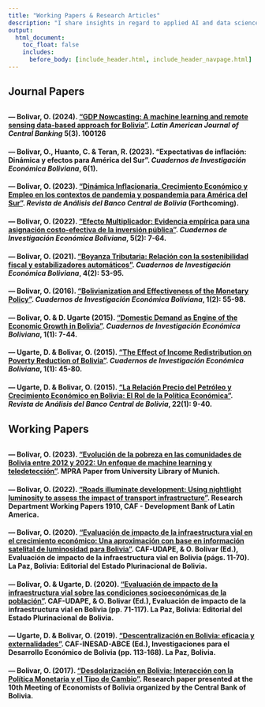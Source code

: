---
title: "Working Papers & Research Articles"
description: "I share insights in regard to applied AI and data science for data-driven economics."
output:
  html_document:
    toc_float: false
    includes:
      before_body: [include_header.html, include_header_navpage.html]
---

<!-- Google tag (gtag.js) -->

```{=html}
<script async src="https://www.googletagmanager.com/gtag/js?id=G-F5HJ5VRY62"></script>
```
```{=html}
<script>
  window.dataLayer = window.dataLayer || [];
  function gtag(){dataLayer.push(arguments);}
  gtag('js', new Date());

  gtag('config', 'G-F5HJ5VRY62');
</script>
```
## **Journal Papers**

::: {style="margin-bottom: 30px;"}
:::

#### --- Bolivar, O. (2024). [**"GDP Nowcasting: A machine learning and remote sensing data-based approach for Bolivia"**](https://www.sciencedirect.com/science/article/pii/S2666143824000085). *Latin American Journal of Central Banking* 5(3). 100126

#### --- Bolivar, O., Huanto, C. & Teran, R. (2023). **"Expectativas de inflación: Dinámica y efectos para América del Sur"**. *Cuadernos de Investigación Económica Boliviana*, 6(1).

#### --- Bolivar, O. (2023). [**"Dinámica Inflacionaria, Crecimiento Económico y Empleo en los contextos de pandemia y pospandemia para América del Sur"**](docs/papers_docs/Paper_EE2022.pdf). *Revista de Análisis del Banco Central de Bolivia* (Forthcoming).

#### --- Bolivar, O. (2022). [**"Efecto Multiplicador: Evidencia empírica para una asignación costo-efectiva de la inversión pública"**](https://ideas.repec.org/a/efp/journl/v5y2022i2p7-64.html). *Cuadernos de Investigación Económica Boliviana*, 5(2): 7-64.

#### --- Bolivar, O. (2021). [**"Boyanza Tributaria: Relación con la sostenibilidad fiscal y estabilizadores automáticos"**](https://ideas.repec.org/a/efp/journl/v4y2021i2p53-96.html). *Cuadernos de Investigación Económica Boliviana*, 4(2): 53-95.

#### --- Bolivar, O. (2016). [**"Bolivianization and Effectiveness of the Monetary Policy"**](https://ideas.repec.org/a/efp/journl/v1y2015i2p1-40.html). *Cuadernos de Investigación Económica Boliviana*, 1(2): 55-98.

#### --- Bolivar, O. & D. Ugarte (2015). [**"Domestic Demand as Engine of the Economic Growth in Bolivia"**](https://ideas.repec.org/a/efp/journl/v1y2015i1p1-27.html). *Cuadernos de Investigación Económica Boliviana*, 1(1): 7-44.

#### --- Ugarte, D. & Bolivar, O. (2015). [**"The Effect of Income Redistribution on Poverty Reduction of Bolivia"**](https://ideas.repec.org/a/efp/journl/v1y2015i1p1-25.html). *Cuadernos de Investigación Económica Boliviana*, 1(1): 45-80.

#### --- Ugarte, D. & Bolivar, O. (2015). [**"La Relación Precio del Petróleo y Crecimiento Económico en Bolivia: El Rol de la Política Económica"**](https://www.bcb.gob.bo/webdocs/publicacionesbcb/revista_analisis/ra_vol22/articulo_1_v22.pdf). *Revista de Análisis del Banco Central de Bolivia*, 22(1): 9-40.

::: {style="margin-bottom: 30px;"}
:::

## **Working Papers**

::: {style="margin-bottom: 30px;"}
:::

#### --- Bolivar, O. (2023). [**"Evolución de la pobreza en las comunidades de Bolivia entre 2012 y 2022: Un enfoque de machine learning y teledetección"**](https://mpra.ub.uni-muenchen.de/118932/1/MPRA_paper_118932.pdf). MPRA Paper from University Library of Munich.

#### --- Bolivar, O. (2022). [**"Roads illuminate development: Using nightlight luminosity to assess the impact of transport infrastructure"**](https://scioteca.caf.com/handle/123456789/1910). Research Department Working Papers 1910, CAF - Development Bank of Latin America.

#### --- Bolivar, O. (2020). [**"Evaluación de impacto de la infraestructura vial en el crecimiento económico: Una aproximación con base en información satelital de luminosidad para Bolivia"**](docs/papers_docs/libro_caf_paper1-comprimido.pdf). CAF-UDAPE, & O. Bolivar (Ed.), Evaluación de impacto de la infraestructura vial en Bolivia (págs. 11-70). La Paz, Bolivia: Editorial del Estado Plurinacional de Bolivia.

#### --- Bolivar, O. & Ugarte, D. (2020). [**"Evaluación de impacto de la infraestructura vial sobre las condiciones socioeconómicas de la población"**](docs/papers_docs/libro_caf_paper2.pdf). CAF-UDAPE, & O. Bolivar (Ed.), Evaluación de impacto de la infraestructura vial en Bolivia (pp. 71-117). La Paz, Bolivia: Editorial del Estado Plurinacional de Bolivia.

#### --- Ugarte, D. & Bolivar, O. (2019). [**"Descentralización en Bolivia: eficacia y externalidades"**](http://www.inesad.edu.bo/pdf/wp2018/wp06_2018.pdf). CAF-INESAD-ABCE (Ed.), Investigaciones para el Desarrollo Económico de Bolivia (pp. 113-168). La Paz, Bolivia.

#### --- Bolivar, O. (2017). [**"Desdolarización en Bolivia: Interacción con la Política Monetaria y el Tipo de Cambio"**](https://eeb.bcb.gob.bo/sites/default/files/programa/Osmar_Bolivar_1310_TC_P1.pdf). Research paper presented at the 10th Meeting of Economists of Bolivia organized by the Central Bank of Bolivia.
